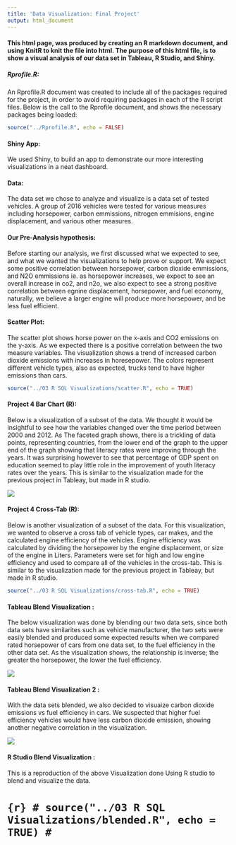 ```yaml
---
title: 'Data Visualization: Final Project'
output: html_document
---  
```


#### This html page, was produced by creating an R markdown document, and using KnitR to knit the file into html. The purpose of this html file, is to show a visual analysis of our data set in Tableau, R Studio, and Shiny. 



##### Rprofile.R:
An Rprofile.R document was created to include all of the packages required for the project, in order to avoid requiring packages in each of the R script files. Below is the call to the Rprofile document, and shows the necessary packages being loaded:


```r
source("../Rprofile.R", echo = FALSE)
```

#### Shiny App:
We used Shiny, to build an app to demonstrate our more interesting visualizations in a neat dashboard.

#### Data:
The data set we chose to analyze and visualize is a data set of tested vehicles. A group of 2016 vehicles were tested for various measures including horsepower, carbon emmissions, nitrogen emmisions, engine displacement, and various other measures.

#### Our Pre-Analysis hypothesis:
Before starting our analysis, we first discussed what we expected to see, and what we wanted the visualizations to help prove or support. We expect some positive correlation between horsepower, carbon dioxide emmissions, and N2O emmissions ie. as horsepower increases, we expect to see an overall increase in co2, and n2o, we also expect to see a strong positive correlation between egnine displacement, horsepower, and fuel economy, naturally, we believe a larger engine will produce more horsepower, and be less fuel efficient.

#### Scatter Plot:
The scatter plot shows horse power on the x-axis and CO2 emissions on the y-axis. As we expected there is a positive correlation between the two measure variables. The visualization shows a trend of increased carbon dioxide emissions with increases in horesepower. The colors represent different vehicle types, also as expected, trucks tend to have higher emissions than cars. 

```r
source("../03 R SQL Visualizations/scatter.R", echo = TRUE)
```

#### Project 4 Bar Chart (R):
Below is a visualization of a subset of the data. We thought it would be insightful to see how the variables changed over the time period between 2000 and 2012. As The faceted graph shows, there is a trickling of data points, representing countries, from the lower end of the graph to the upper end of the graph showing that literacy rates were improving through the years. It was surprising however to see that percentage of GDP spent on education seemed to play little role in the improvement of youth literacy rates over the years. This is similar to the visualization made for the previous project in Tableay, but made in R studio.

![](../03 R SQL Visualizations/Rplot.png) 

#### Project 4 Cross-Tab (R):
Below is another visualization of a subset of the data. For this visualization, we wanted to observe a cross tab of vehicle types, car makes, and the calculated engine efficiency of the vehicles. Engine efficiency was calculated by dividing the horsepower by the engine displacement, or size of the engine in Liters. Parameters were set for high and low engine efficiency and used to compare all of the vehicles in the cross-tab. This is similar to the visualization made for the previous project in Tableay, but made in R studio.

```r
source("../03 R SQL Visualizations/cross-tab.R", echo = TRUE)
```


#### Tableau Blend Visualization :
The below visualization was done by blending our two data sets, since both data sets have similarites such as vehicle manufacturer, the two sets were easily blended and produced some expected results when we compared rated horsepower of cars from one data set, to the fuel efficiency in the other data set. As the visualization shows, the relationship is inverse; the greater the horsepower, the lower the fuel efficiency.

![](../02 Tableau/Blended.png) 

#### Tableau Blend Visualization 2 :
With the data sets blended, we also decided to visuaize carbon dioxide emissions vs fuel efficiency in cars. We suspected that higher fuel efficiency vehicles would have less carbon dioxide emission, showing another negative correlation in the visualization.

![](../02 Tableau/blended2.png) 

#### R Studio Blend Visualization :
This is a reproduction of the above Visualization done Using R studio to blend and visualize the data.

# ```{r}
# source("../03 R SQL Visualizations/blended.R", echo = TRUE)
# ```


